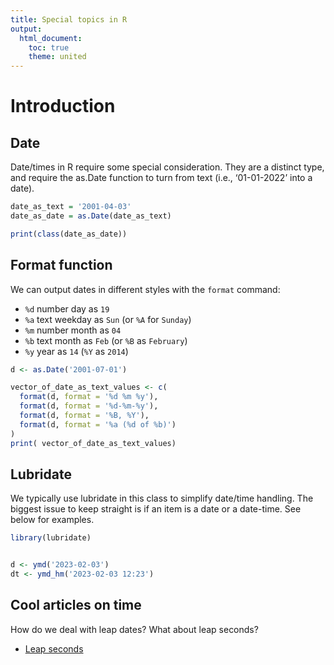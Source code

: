 ```yaml
---
title: Special topics in R
output: 
  html_document:
    toc: true
    theme: united
---
```


# Introduction


## Date

Date/times in R require some special consideration.
They are a distinct type, and require the as.Date function to turn from text (i.e., '01-01-2022' into a date).

``` r

date_as_text = '2001-04-03'
date_as_date = as.Date(date_as_text)

print(class(date_as_date))
```

## Format function

We can output dates in different styles with the `format` command: 

- `%d` number day as `19`
- `%a` text weekday as `Sun` (or `%A` for `Sunday`)
- `%m` number month as `04`
- `%b` text month as `Feb` (or `%B` as `February`)
- `%y` year as `14` (`%Y` as `2014`)

``` r

d <- as.Date('2001-07-01')

vector_of_date_as_text_values <- c(
  format(d, format = '%d %m %y'),
  format(d, format = '%d-%m-%y'),
  format(d, format = '%B, %Y'),
  format(d, format = '%a (%d of %b)')
)
print( vector_of_date_as_text_values)
```

## Lubridate

We typically use lubridate in this class to simplify date/time handling. The biggest issue to keep straight is if an item is a date or a date-time. See below for examples.


``` r
library(lubridate)


d <- ymd('2023-02-03')
dt <- ymd_hm('2023-02-03 12:23')


```


## Cool articles on time

How do we deal with leap dates? What about leap seconds?
 
- [Leap seconds](https://arstechnica.com/science/2023/11/leap-seconds-could-become-leap-minutes-despite-pushback-from-russians-vatican/)